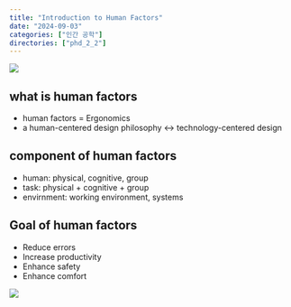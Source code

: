 ```yaml
---
title: "Introduction to Human Factors"
date: "2024-09-03"
categories: ["인간 공학"]
directories: ["phd_2_2"]
---
```


![](/img/human-thumb.jpg){.post-thumbnail}

## what is human factors
- human factors = Ergonomics
- a human-centered design philosophy <-> technology-centered design

## component of human factors
- human: physical, cognitive, group
- task: physical + cognitive + group
- envirnment: working environment, systems

## Goal of human factors
- Reduce errors
- Increase productivity
- Enhance safety
- Enhance comfort

![](img/2024-11-29-09-41-54.png)
